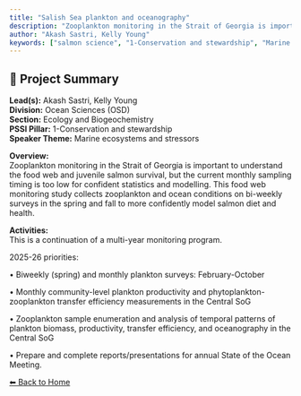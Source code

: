 ---
title: "Salish Sea plankton and oceanography"
description: "Zooplankton monitoring in the Strait of Georgia is important to understand the food web and juvenile salmon survival, but the current monthly sampling timing is too low for confident statistics and modelling. This food web monitoring study collects zooplankton and ocean conditions on bi-weekly surveys in the spring and fall to more confidently model salmon diet and health."
author: "Akash Sastri, Kelly Young"
keywords: ["salmon science", "1-Conservation and stewardship", "Marine ecosystems and stressors", "Ocean Sciences (OSD)", "Ecology and Biogeochemistry"]
---

## 🧬 Project Summary

**Lead(s):** Akash Sastri, Kelly Young  
**Division:** Ocean Sciences (OSD)  
**Section:** Ecology and Biogeochemistry  
**PSSI Pillar:** 1-Conservation and stewardship  
**Speaker Theme:** Marine ecosystems and stressors  

**Overview:**  
Zooplankton monitoring in the Strait of Georgia is important to understand the food web and juvenile salmon survival, but the current monthly sampling timing is too low for confident statistics and modelling. This food web monitoring study collects zooplankton and ocean conditions on bi-weekly surveys in the spring and fall to more confidently model salmon diet and health.   

**Activities:**  
This is a continuation of a multi-year monitoring program.
2025-26 priorities:
•	Biweekly (spring) and monthly plankton surveys: February-October
•	Monthly community-level plankton productivity and phytoplankton-zooplankton transfer efficiency measurements in the Central SoG
•	Zooplankton sample enumeration and analysis of temporal patterns of plankton biomass, productivity, transfer efficiency, and oceanography in the Central SoG 
•	Prepare and complete reports/presentations for annual State of the Ocean Meeting.

[⬅ Back to Home](../index.qmd)
